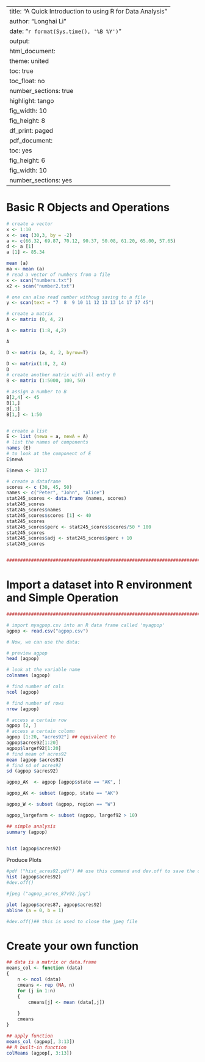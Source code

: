 
---
title: "A Quick Introduction to using R for Data Analysis"
author: "Longhai Li"
date: "`r format(Sys.time(), '%B %Y')`"
output:
  html_document:
       theme: united
       toc: true
       toc_float: no
       number_sections: true
       highlight: tango
       fig_width: 10
       fig_height: 8
       df_print: paged
  pdf_document:
    toc: yes
    fig_height: 6
    fig_width: 10
    number_sections: yes
---
# Basic R Objects and Operations

```r
# create a vector
x <- 1:10
x <- seq (30,3, by = -2)
a <- c(66.32, 69.87, 70.12, 90.37, 50.08, 61.20, 65.00, 57.65)
d <- a [1]
a [1] <- 85.34

mean (a)
ma <- mean (a)
# read a vector of numbers from a file
x <- scan("numbers.txt")
x2 <- scan("number2.txt")

# one can also read number withoug saving to a file
y <- scan(text = "7  8  9 10 11 12 13 13 14 17 17 45")

# create a matrix
A <- matrix (0, 4, 2)

A <- matrix (1:8, 4,2)

A

D <- matrix (a, 4, 2, byrow=T)

D <- matrix(1:8, 2, 4)
D
# create another matrix with all entry 0
B <- matrix (1:5000, 100, 50)

# assign a number to B
B[2,4] <- 45
B[1,]
B[,1]
B[1,] <- 1:50


# create a list
E <- list (newa = a, newA = A)
# list the names of components
names (E)
# to look at the component of E
E$newA 

E$newa <- 10:17

# create a dataframe
scores <- c (30, 45, 50)
names <- c("Peter", "John", "Alice")
stat245_scores <- data.frame (names, scores)
stat245_scores
stat245_scores$names
stat245_scores$scores [1] <- 40
stat245_scores
stat245_scores$perc <- stat245_scores$scores/50 * 100
stat245_scores
stat245_scores$adj <- stat245_scores$perc + 10
stat245_scores


###############################################################################
```

# Import a dataset into R environment and Simple Operation

```r
###############################################################################

# import myagpop.csv into an R data frame called 'myagpop'
agpop <- read.csv("agpop.csv")

# Now, we can use the data:

# preview agpop
head (agpop)

# look at the variable name
colnames (agpop) 

# find number of cols
ncol (agpop) 

# find number of rows
nrow (agpop) 

# access a certain row 
agpop [2, ]
# access a certain column
agpop [1:20, "acres92"] ## equivalent to 
agpop$acres92[1:20]
agpop$largef92[1:20]
# find mean of acres92
mean (agpop $acres92)
# find sd of acres92
sd (agpop $acres92)

agpop_AK  <- agpop [agpop$state == "AK", ]

agpop_AK <- subset (agpop, state == "AK")

agpop_W <- subset (agpop, region == "W")

agpop_largefarm <- subset (agpop, largef92 > 10)

## simple analysis
summary (agpop)


hist (agpop$acres92)
```

Produce Plots

```r
#pdf ("hist_acres92.pdf") ## use this command and dev.off to save the output to a file
hist (agpop$acres92)
#dev.off()

#jpeg ("agpop_acres_87v92.jpg")

plot (agpop$acres87, agpop$acres92)
abline (a = 0, b = 1)

#dev.off()## this is used to close the jpeg file
```

# Create your own function

```r
## data is a matrix or data.frame
means_col <- function (data)
{
    n <- ncol (data)
    cmeans <- rep (NA, n)
    for (j in 1:n)
    {
        cmeans[j] <- mean (data[,j])
        
    }
    cmeans
}

## apply function
means_col (agpop[, 3:13])
## R built-in function
colMeans (agpop[, 3:13])
```

